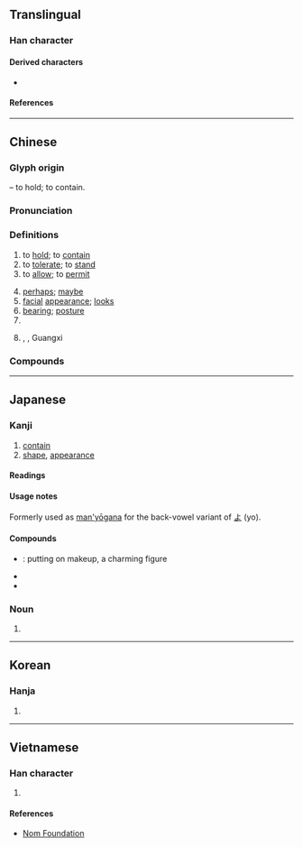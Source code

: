 {{character info/new}}
==Translingual==
{{stroke order|strokes=10}}

===Han character===
{{Han char|rn=40|rad=宀|as=07|sn=10|four=30608|canj=JCOR|ids=⿱宀谷}}

====Derived characters====
* {{l|mul|[[傛]], [[𠹍]], [[塎]], [[嫆]], [[嵱]], [[愹]], [[搈]], [[溶]], [[𬁎]], [[𬲄]], [[榕]], [[𣯔]], [[熔]], [[瑢]], [[𪿮]], [[穃]], [[𫃻]], [[𦗋]], [[𬠣]], [[褣]], [[𫍇]], [[䡥]], [[鎔]]([[镕]]), [[鰫]]([[𫚦]]), [[彮]], [[𣤄]], [[㼸]], [[𪃾]], [[𫶎]], [[蓉]], [[䈶]], [[𣘏]], [[㮤]]}}

====References====
{{Han ref|kx=0287.030|dkj=07172|dj=0567.030|hdz=20933.170|uh=5BB9}}

----

==Chinese==
{{zh-forms|alt=㝐,*頌-“looks”}}

===Glyph origin===
{{Han etym}}
{{Han compound|宀|公|ls=psc|c1=s|c2=p}} – to hold; to contain.

===Pronunciation===
{{zh-pron
|m=róng
|m-s=
|c=jung4
|c-t=
|g=
|h=pfs=yùng
|j=
|md=ṳ̀ng
|mn=iông
|mn-t=
|w=3hhion
|x=
|mc=y
|oc=y
|ma=y
|cat=v,adv,n,pn
}}

===Definitions===
{{zh-hanzi}}

# to [[hold]]; to [[contain]]
# to [[tolerate]]; to [[stand]]
# to [[allow]]; to [[permit]]
#: {{zh-x|請 容 我 說 兩 句|Please allow me to say something}}
# [[perhaps]]; [[maybe]]
# [[facial]] [[appearance]]; [[look]]s
# [[bearing]]; [[posture]]
# {{surname|lang=zh}}
# {{zh-div|縣}} {{w|Rong County, Guangxi|Rong County}}, {{w|Yulin, Guangxi|Yulin}}, Guangxi

===Compounds===
{{zh-der|美容|面容|形容|容允|容貌|內容|市容|笑容|不容|不容人|不容分說|不容情|不容易|不容物|不容置喙|不容置疑|不相容|不輕容易|九畹遺容|以容取人|依阿取容|修容|倉容|倦容|偷合取容|偷合苟容|僅容旋馬|儀容|優容|先容|公路容量|兼容並蓄|兼容并包|冶容|冶容誨淫|刻不容緩|動容|包容|取容|吐舊容新|和容悅色|咕容|喜容|回容|國容|大度包容|天地不容|天容|天理不容|天理難容|太容|失容|夸容|好不容易|好容易|婉容|婦容|媮合苟容|家道從容|容不下|容乞|容俟|容儀|容光|容光煥發|容冶|容刀|容受|容器|容容|容忍|容恕|容悅|容情|容態|容成|容或|容敘|容日|容易|容止|容留|容積|容積率|容範|容納|容膝|容臭|容與|容色|容華|容表|容裔|容觀|容許|容讓|容質|容足地|容身|容身之地|容身之所|容車|容輝|容量|容長臉|容閎|容隱|容順|容頭過身|容顏|容飾|容齋隨筆|寬容|尊容|小針美容|幸為先容|廠容|形容句|形容枯槁|形容盡致|形容詞|從容|從容不迫|從容就義|從容自在|從容自若|從從容容|御容|德容兩全|德容兼備|德容言功|德言容功|悛容|情理難容|愁容|慍容|慕容|戚容|持祿取容|換容|收容|收容所|改容|改容加飾|整容|整容術|整衣斂容|斂容|斂衽正容|昌容|易容|曲媚取容|月貌花容|有容乃大|標容|毀容|水火不容|求容取媚|汽車美容|涵容|淚容|滿面愁容|滿面笑容|潘安容儀|無以自容|無地自容|無容|無所不容|熱容量|玉容|玉貌花容|理容|理容院|理所不容|病容|直道不容|相容|相容產品|相容網路|睟容|神理不容|視端容寂|積不相容|笑容可掬|笑容滿面|細不容髮|縱容|罪不容誅|美容師|美容術|美容院|美容體操|義不取容|義不容辭|聲容|聲容宛在|舂容|舉止形容|花容|花容失色|花容月貌|花容玉貌|苟合取容|苟容|苟容曲從|行不苟容|記憶容量|誼不容辭|諂諛取容|談何容易|變容|變色易容|豐容靚飾|貪位取容|跑道容量|車容|軍容|道路容量|遺容|鄒容|鈞容直|間不容息|間不容髮|阿諛取容|阿順取容|陣容|雍容|雍容文雅|雍容爾雅|雍容華貴|雍容閒雅|雍容雅步|難容|電容|電容器|非同容易|面不改容|面帶憂容|革容|音容|音容如在|音容宛在|音容淒斷|音容笑貌|體內美容|齠容}}

{{zh-cat|Intermediate}}

----

==Japanese==

===Kanji===
{{ja-kanji|grade=5|rs=宀07}}

# [[contain]]
# [[shape]], [[appearance]]

====Readings====
{{ja-readings
|goon=ゆう
|kanon=よう
|kun=い-れる, かたち-
|nanori=かた, ひろ, まさ, のり
}}

====Usage notes====
Formerly used as [[man'yōgana]] for the back-vowel variant {{m|ja|甲類|tr=kōrui}} of [[よ]] (yo).

====Compounds====
{{der-top|Compounds}}
* {{ja-r|冶容|やよう}}: putting on makeup, a charming figure
* {{ja-r|容量|ようりょう}}
* {{ja-r|容易|ようい}}
{{der-bottom}}

===Noun===
{{ja-noun|かたち}}

# {{alternative form of|形|lang=ja}}

----

==Korean==

===Hanja===
{{ko-hanja|hangeul=용|rv=yong|mr=yong}}

# {{defn|lang=ko|sort=宀07}}

----

==Vietnamese==

===Han character===
{{vi-hantu|rs=宀07|[[dung]], [[dong]], [[dông]], [[gióng]], [[giông]], [[ròng]], [[rông]], [[rung]]}}

# {{defn|lang=vi|sort=宀07}}

====References====
* [http://nomfoundation.org/common/nom_details.php?codepoint=5BB9 Nom Foundation]